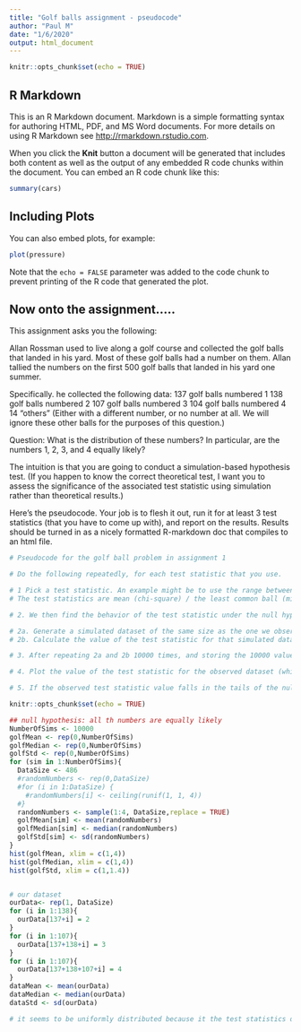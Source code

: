 ```yaml
---
title: "Golf balls assignment - pseudocode"
author: "Paul M"
date: "1/6/2020"
output: html_document
---
```


```r
knitr::opts_chunk$set(echo = TRUE)
```

## R Markdown

This is an R Markdown document. Markdown is a simple formatting syntax for authoring HTML, PDF, and MS Word documents. For more details on using R Markdown see <http://rmarkdown.rstudio.com>.

When you click the **Knit** button a document will be generated that includes both content as well as the output of any embedded R code chunks within the document. You can embed an R code chunk like this:

```r
summary(cars)
```

## Including Plots

You can also embed plots, for example:

```r
plot(pressure)
```

Note that the `echo = FALSE` parameter was added to the code chunk to prevent printing of the R code that generated the plot.


## Now onto the assignment.....

This assignment asks you the following:

Allan Rossman used to live along a golf course and collected the golf balls that landed in his yard. Most of these golf balls had a number on them. Allan tallied the numbers on the first 500 golf balls that landed in his yard one summer.

Specifically. he collected the following data:
137  golf balls numbered 1
138  golf balls numbered 2
107  golf balls numbered 3
104  golf balls numbered 4
14 "others" (Either with a different number, or no number at all. We will ignore these other balls for the purposes of this question.)

Question: What is the distribution of these numbers?
In particular, are the numbers 1, 2, 3, and 4 equally likely?


The intuition is that you are going to conduct a simulation-based hypothesis test. (If you happen to know the correct theoretical test, I want you to assess the significance of the associated test statistic using simulation rather than theoretical results.)

Here's the pseudocode. Your job is to flesh it out, run it for at least 3 test statistics (that you have to come up with), and report on the results. Results should be turned in as a nicely formatted R-markdown doc that compiles to an html file. 

```r
# Pseudocode for the golf ball problem in assignment 1

# Do the following repeatedly, for each test statistic that you use.

# 1 Pick a test statistic. An example might be to use the range between the highest and lowest number in the four cells of the table.
# The test statistics are mean (chi-square) / the least common ball (min freq), is the min count reasonable? / variance/ the most common ball (max freq), is the max count reasonable?

# 2. We then find the behavior of the test statistic under the null hypothesis that all numbers are equally likely by repeatedly doing the following (say 10000 times):

# 2a. Generate a simulated dataset of the same size as the one we observed. So, in this example it will contain 486 simulated golf-balls, # with the number of each being sampled from a discrete uniform distribution DU[1,4].
# 2b. Calculate the value of the test statistic for that simulated dataset (so here, we construct a table of frequencies, just like for the observed data, and then take the difference between the larget and smallest numbers in that table). Store this value.

# 3. After repeating 2a and 2b 10000 times, and storing the 10000 values of the test statistic that results, plot those values, using a histogram, say. This is the "null distribution" of the test statistic under the null hypothesis that all numbers arew equally likely.

# 4. Plot the value of the test statistic for the observed dataset (which is 34 if we use the range as an example).

# 5. If the observed test statistic value falls in the tails of the null distribution plotted in step 3, (quantify this using the percentile of that value in the null distribution - known as the p-value) we reject the null hypothesis that the numbers on the balls are uniformly distributed.

```

```r
knitr::opts_chunk$set(echo = TRUE)
```

```r
## null hypothesis: all th numbers are equally likely
NumberOfSims <- 10000
golfMean <- rep(0,NumberOfSims)
golfMedian <- rep(0,NumberOfSims)
golfStd <- rep(0,NumberOfSims)
for (sim in 1:NumberOfSims){
  DataSize <- 486
  #randomNumbers <- rep(0,DataSize)
  #for (i in 1:DataSize) { 
    #randomNumbers[i] <- ceiling(runif(1, 1, 4))
  #}
  randomNumbers <- sample(1:4, DataSize,replace = TRUE)
  golfMean[sim] <- mean(randomNumbers)
  golfMedian[sim] <- median(randomNumbers)
  golfStd[sim] <- sd(randomNumbers)
}
hist(golfMean, xlim = c(1,4))
hist(golfMedian, xlim = c(1,4))
hist(golfStd, xlim = c(1,1.4))


# our dataset
ourData<- rep(1, DataSize)
for (i in 1:138){
  ourData[137+i] = 2
}
for (i in 1:107){
  ourData[137+138+i] = 3
}
for (i in 1:107){
  ourData[137+138+107+i] = 4
}
dataMean <- mean(ourData)
dataMedian <- median(ourData)
dataStd <- sd(ourData)

# it seems to be uniformly distributed because it the test statistics does not fall into the tail.
```

